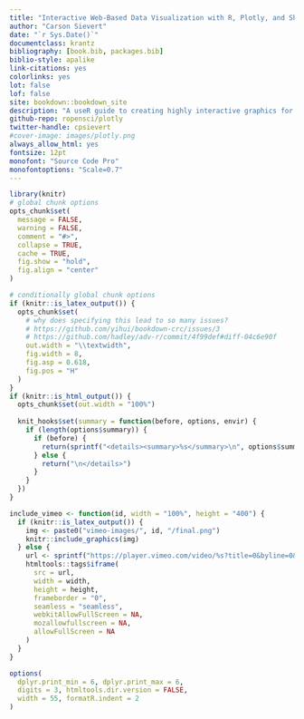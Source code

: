 ```yaml
--- 
title: "Interactive Web-Based Data Visualization with R, Plotly, and Shiny"
author: "Carson Sievert"
date: "`r Sys.Date()`"
documentclass: krantz
bibliography: [book.bib, packages.bib]
biblio-style: apalike
link-citations: yes
colorlinks: yes
lot: false
lof: false
site: bookdown::bookdown_site
description: "A useR guide to creating highly interactive graphics for exploratory and expository visualization."
github-repo: ropensci/plotly
twitter-handle: cpsievert
#cover-image: images/plotly.png
always_allow_html: yes
fontsize: 12pt
monofont: "Source Code Pro"
monofontoptions: "Scale=0.7"
---
```


```r
library(knitr)
# global chunk options
opts_chunk$set(
  message = FALSE, 
  warning = FALSE, 
  comment = "#>",
  collapse = TRUE,
  cache = TRUE,
  fig.show = "hold",
  fig.align = "center"
)

# conditionally global chunk options
if (knitr::is_latex_output()) {
  opts_chunk$set(
    # why does specifying this lead to so many issues?
    # https://github.com/yihui/bookdown-crc/issues/3
    # https://github.com/hadley/adv-r/commit/4f99def#diff-04c6e90f
    out.width = "\\textwidth", 
    fig.width = 8, 
    fig.asp = 0.618,
    fig.pos = "H"
  )
}
if (knitr::is_html_output()) {
  opts_chunk$set(out.width = "100%")
  
  knit_hooks$set(summary = function(before, options, envir) {
    if (length(options$summary)) {
      if (before) {
        return(sprintf("<details><summary>%s</summary>\n", options$summary))
      } else {
        return("\n</details>")
      }
    }
  })
}

include_vimeo <- function(id, width = "100%", height = "400") {
  if (knitr::is_latex_output()) {
    img <- paste0("vimeo-images/", id, "/final.png")
    knitr::include_graphics(img)
  } else {
    url <- sprintf("https://player.vimeo.com/video/%s?title=0&byline=0&portrait=0", id)
    htmltools::tags$iframe(
      src = url, 
      width = width, 
      height = height, 
      frameborder = "0", 
      seamless = "seamless",
      webkitAllowFullScreen = NA, 
      mozallowfullscreen = NA, 
      allowFullScreen = NA
    )
  }
}

options(
  dplyr.print_min = 6, dplyr.print_max = 6, 
  digits = 3, htmltools.dir.version = FALSE,
  width = 55, formatR.indent = 2
)
```

<!--
 NOTE: comment out this portion when compiling pdf!

# Welcome {-}

<a href="http://bit.ly/r-plotly-book"><img src="crc-cover.png" width="255" height="375" alt="Cover image" align="right" style="margin: 0 1em 0 1em" /></a> This is the website for **"Interactive web-based data visualization with R, plotly, and shiny"**. In this book, you'll gain insight and practical skills for creating interactive and dynamic web graphics for data analysis from `R`. It makes heavy use of **plotly** for rendering graphics, but you'll also learn about other `R` packages that augment a data science workflow, such as the [**tidyverse**](https://www.tidyverse.org/) and [**shiny**](https://shiny.rstudio.com/). Along the way, you'll gain insight into best practices for visualization of high-dimensional data, statistical graphics, and graphical perception. By mastering these concepts and tools, you'll impress your colleagues with your ability to *generate more informative, engaging, and repeatable interactive graphics* using free software that you can share over email, export to PDF/PNG, and more.

An online version of this book, available at <https://plotly-r.com>, is free to use and is licensed under the [Creative Commons Attribution-NonCommercial-NoDerivs 3.0](https://creativecommons.org/licenses/by-nc-nd/3.0/us/) United States License. If you’d like a **physical copy** of the book, you can order it from [CRC Press](https://www.crcpress.com/Interactive-Web-Based-Data-Visualization-with-R-plotly-and-shiny/Sievert/p/book/9781138331457) and [Amazon](https://www.amazon.com/Interactive-Web-Based-Visualization-plotly-Chapman/dp/113833149X). Both the print and online versions of the book are written in [**rmarkdown**](https://rmarkdown.rstudio.com/) with [**bookdown**](https://bookdown.org) and those source files are available at <https://github.com/cpsievert/plotly_book>. The online version will continue to evolve in between reprints of the physical book.

--->